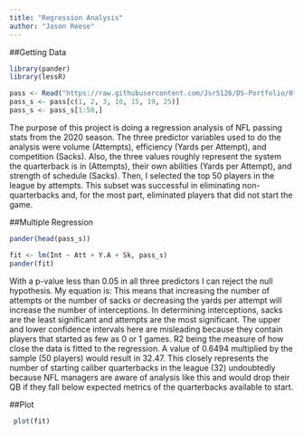 ---
title: "Regression Analysis"
author: "Jason Reese"
---

##Getting Data
```{r library, include=FALSE}
library(pander)
library(lessR)
```

```{r read/subset data, include=FALSE}
pass <- Read("https://raw.githubusercontent.com/Jsr5126/DS-Portfolio/0f46a9ea57eb9298a07604bc176757bd9c6cdb5b/2020Passing.txt")
pass_s <- pass[c(1, 2, 3, 10, 15, 19, 25)]
pass_s <- pass_s[1:50,]
```
The purpose of this project is doing a regression analysis of NFL passing stats from the 2020 season. The three predictor variables  used to do the analysis were volume (Attempts), efficiency (Yards per Attempt), and competition (Sacks). Also, the three values roughly represent the system the quarterback is in (Attempts), their own abilities (Yards per Attempt), and strength of schedule (Sacks). Then, I selected the top 50 players in the league by attempts. This subset was successful in eliminating non-quarterbacks and, for the most part, eliminated players that did not start the game.

##Multiple Regression
```{r head}
pander(head(pass_s))
```
```{r linear regression model}
fit <- lm(Int ~ Att + Y.A + Sk, pass_s)
pander(fit)
```
With a p-value less than 0.05 in all three predictors I can reject the null hypothesis. My equation is:
\begin{align}Interceptions = 9.777 + Att(0.01438) + Y.A(-1.27) + Sk(0.077710)\end{align}
This means that increasing the number of attempts or the number of sacks or decreasing the yards per attempt will increase the number of interceptions. In determining interceptions, sacks are the least significant and attempts are the most significant. The upper and lower confidence intervals here are misleading because they contain players that started as few as 0 or 1 games. R2 being the measure of how close the data is fitted to the regression. A value of 0.6494 multiplied by the sample (50 players) would result in 32.47. This closely represents the number of starting caliber quarterbacks in the league (32) undoubtedly because NFL managers are aware of analysis like this and would drop their QB if they fall below expected metrics of the quarterbacks available to start.

##Plot
```{r plot models}
 plot(fit)
```